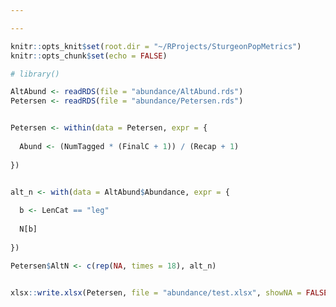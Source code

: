 ```yaml
---

---
```


```r

knitr::opts_knit$set(root.dir = "~/RProjects/SturgeonPopMetrics")
knitr::opts_chunk$set(echo = FALSE)

```

```r

# library()

```

```r

AltAbund <- readRDS(file = "abundance/AltAbund.rds")
Petersen <- readRDS(file = "abundance/Petersen.rds")


```

```r




```

```r

Petersen <- within(data = Petersen, expr = {
  
  Abund <- (NumTagged * (FinalC + 1)) / (Recap + 1)
  
})


alt_n <- with(data = AltAbund$Abundance, expr = {
  
  b <- LenCat == "leg"
  
  N[b]
  
})


```

```r

Petersen$AltN <- c(rep(NA, times = 18), alt_n)



```

```r

xlsx::write.xlsx(Petersen, file = "abundance/test.xlsx", showNA = FALSE)


```



